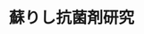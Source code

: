 ﻿---
title: "蘇りし抗菌剤研究"
category: "生命理工学院"
vol: 63
interviewee: "丹治 保典 "
url: ""
tags: []
pdf: "63-3.pdf"
career: ""
preface: "ファージ、それは細菌にのみ感染するウイルスである。このウイルスを用いた研究が、病原菌に対する新たな防御手段として、最近注目を集めるようになった。今回紹介するのは、ファージを抗菌剤として使うための研究と、ある場所に特定の最近がいるかどうか調べるための研究をしている丹治である。"
---

